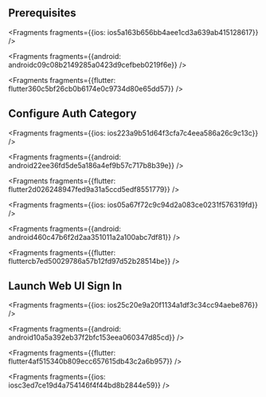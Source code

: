 ## Prerequisites




<Fragments fragments={{ios: ios5a163b656bb4aee1cd3a639ab415128617}} />



<Fragments fragments={{android: androidc09c08b2149285a0423d9cefbeb0219f6e}} />



<Fragments fragments={{flutter: flutter360c5bf26cb0b6174e0c9734d80e65dd57}} />


## Configure Auth Category




<Fragments fragments={{ios: ios223a9b51d64f3cfa7c4eea586a26c9c13c}} />



<Fragments fragments={{android: android22ee36fd5de5a186a4ef9b57c717b8b39e}} />



<Fragments fragments={{flutter: flutter2d026248947fed9a31a5ccd5edf8551779}} />




<Fragments fragments={{ios: ios05a67f72c9c94d2a083ce0231f576319fd}} />



<Fragments fragments={{android: android460c47b6f2d2aa351011a2a100abc7df81}} />



<Fragments fragments={{flutter: fluttercb7ed50029786a57b12fd97d52b28514be}} />

## Launch Web UI Sign In




<Fragments fragments={{ios: ios25c20e9a20f1134a1df3c34cc94aebe876}} />



<Fragments fragments={{android: android10a5a392eb37f2bfc153eea060347d85cd}} />



<Fragments fragments={{flutter: flutter4af515340b809ecc657615db43c2a6b957}} />




<Fragments fragments={{ios: iosc3ed7ce19d4a754146f4f44bd8b2844e59}} />
